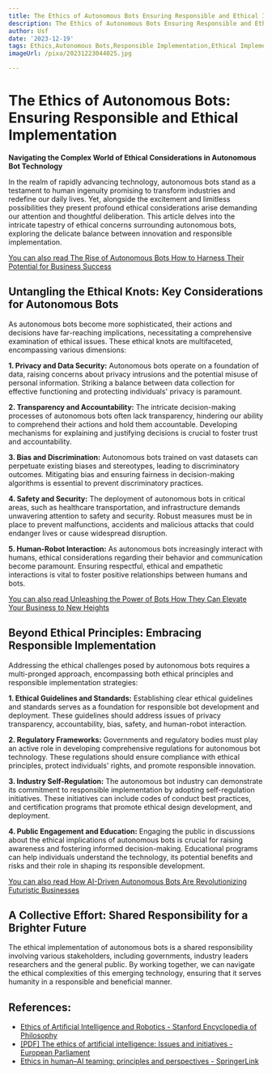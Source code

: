 ```yaml
---
title: The Ethics of Autonomous Bots Ensuring Responsible and Ethical Implementation
description: The Ethics of Autonomous Bots Ensuring Responsible and Ethical Implementation
author: Usf
date: '2023-12-19'
tags: Ethics,Autonomous Bots,Responsible Implementation,Ethical Implementation
imageUrl: /pixa/20231223044025.jpg

---
```

# The Ethics of Autonomous Bots: Ensuring Responsible and Ethical Implementation

**Navigating the Complex World of Ethical Considerations  in Autonomous Bot  Technology**

In the realm of rapidly advancing technology, autonomous bots stand as a testament to human ingenuity promising to transform industries and redefine  our daily lives. Yet, alongside the excitement and limitless possibilities they present profound ethical considerations arise  demanding our attention and thoughtful deliberation. This article delves  into the intricate tapestry of ethical concerns surrounding autonomous bots, exploring the delicate balance  between innovation and responsible implementation.

[You can also read The  Rise of Autonomous Bots How to Harness  Their Potential for Business  Success](The%20Rise%20of%20Autonomous%20Bots%20How%20to%20Harness%20Their%20Potential%20for%20Business%20Success)


## Untangling the Ethical Knots: Key Considerations  for Autonomous Bots

As  autonomous bots become more sophisticated,  their actions and  decisions have far-reaching implications, necessitating a comprehensive examination of ethical issues. These ethical knots are  multifaceted,  encompassing various dimensions:

**1. Privacy and Data Security:** Autonomous bots operate on a foundation of data, raising concerns about privacy intrusions and the potential misuse of personal information. Striking a balance between data collection for effective functioning and protecting individuals' privacy is  paramount.

**2. Transparency and Accountability:** The intricate decision-making processes of autonomous  bots often lack transparency, hindering our ability to comprehend their actions and hold them accountable.  Developing mechanisms for explaining and justifying  decisions is crucial to foster trust and  accountability.

**3. Bias and Discrimination:** Autonomous bots trained on vast  datasets can perpetuate existing biases and stereotypes, leading to discriminatory outcomes. Mitigating bias and ensuring fairness in decision-making algorithms is essential to prevent discriminatory practices.

**4.  Safety and Security:**  The deployment of autonomous bots  in critical areas,  such as healthcare transportation, and  infrastructure demands unwavering attention to safety and security. Robust measures must be in place to prevent malfunctions, accidents and malicious attacks that could endanger lives or cause widespread disruption.

**5.  Human-Robot Interaction:** As autonomous bots  increasingly interact with humans, ethical considerations regarding their behavior and communication become paramount. Ensuring respectful, ethical  and empathetic interactions is vital to foster positive relationships between humans and bots.

[You  can also read Unleashing the Power of Bots How They Can  Elevate Your Business  to New Heights](Unleashing%20the%20Power%20of%20Bots%20How%20They%20Can%20Elevate%20Your%20Business%20to%20New%20Heights)


##  Beyond  Ethical Principles: Embracing Responsible Implementation

Addressing the  ethical challenges posed by autonomous bots requires a  multi-pronged approach, encompassing both ethical principles  and responsible implementation  strategies:

**1. Ethical Guidelines  and Standards:** Establishing clear ethical guidelines and standards serves as a  foundation for responsible bot development and deployment. These guidelines should address issues of privacy transparency,  accountability, bias,  safety, and human-robot interaction.

**2. Regulatory Frameworks:**  Governments and regulatory bodies must play an active role in developing comprehensive regulations for autonomous bot technology. These regulations should  ensure compliance with  ethical principles, protect  individuals' rights, and promote responsible innovation.

**3. Industry Self-Regulation:** The autonomous  bot industry can demonstrate its commitment to responsible implementation by adopting self-regulation  initiatives. These initiatives can include codes of conduct best practices, and certification programs that  promote ethical design development, and  deployment.

**4. Public  Engagement and  Education:** Engaging the public in discussions about the ethical implications of autonomous bots is crucial for  raising awareness and fostering informed decision-making. Educational programs can help individuals understand  the technology, its potential benefits and risks and their role in shaping its responsible development.

[You can also read How AI-Driven Autonomous Bots Are Revolutionizing  Futuristic Businesses](How%20AI-Driven%20Autonomous%20Bots%20Are%20Revolutionizing%20Futuristic%20Businesses)


##  A Collective Effort: Shared Responsibility for a Brighter Future

The ethical implementation of autonomous bots  is a shared responsibility involving various stakeholders, including governments, industry leaders researchers and the general public. By working together, we can navigate the ethical  complexities of this emerging technology, ensuring that it serves humanity in a responsible and beneficial manner.

## References:
- [Ethics of Artificial Intelligence and Robotics - Stanford Encyclopedia of Philosophy](https://plato.stanford.edu/entries/ethics-ai/)
- [[PDF] The ethics of artificial intelligence: Issues and initiatives - European Parliament](https://www.europarl.europa.eu/RegData/etudes/STUD/2020/634452/EPRS_STU(2020)634452_EN.pdf)
- [Ethics in human–AI teaming: principles and perspectives - SpringerLink](https://link.springer.com/article/10.1007/s43681-022-00214-z)
